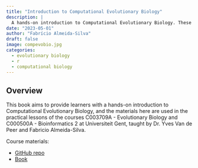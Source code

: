 ```yaml
---
title: "Introduction to Computational Evolutionary Biology"
description: |
  A hands-on introduction to Computational Evolutionary Biology. These materials are used in the Master's courses Evolutionary Biology and Bioinformatics 2 at UGent.
date: "2023-05-01"
author: "Fabrício Almeida-Silva"
draft: false
image: compevobio.jpg
categories:
  - evolutionary biology
  - r
  - computational biology
---
```


## Overview

This book aims to provide learners with a hands-on introduction to Computational Evolutionary Biology, and the materials here are used in the practical lessons of the courses C003709A - Evolutionary Biology and C000500A - Bioinformatics 2 at Universiteit Gent, taught by Dr. Yves Van de Peer and Fabricio Almeida-Silva.

Course materials:

- [GitHub repo](https://github.com/almeidasilvaf/CompEvoBio)
- [Book](https://almeidasilvaf.github.io/CompEvoBio/)